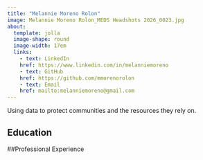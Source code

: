 ```yaml
---
title: "Melannie Moreno Rolon"
image: Melannie Moreno Rolon_MEDS Headshots 2026_0023.jpg
about:
  template: jolla
  image-shape: round
  image-width: 17em
  links: 
    - text: LinkedIn
    href: https://www.linkedin.com/in/melanniemoreno
    - text: GitHub
    href: https://github.com/mmorenorolon
    - text: Email
    href: mailto:melanniemoreno@gmail.com
---
```


Using data to protect communities and the resources they rely on.

## Education

##Professional Experience